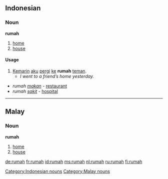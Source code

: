 ==Indonesian==

===Noun===
'''rumah'''

# [[home]]
# [[house]]

====Usage====
{{rfc-header|Usage}}
# [[kemarin|Kemarin]] [[aku]] [[pergi]] [[ke]] '''rumah''' [[teman]].
#* ''I went to a friend’s home yesterday.''

* ''rumah'' ''[[makan]]'' - [[restaurant]]
* ''rumah'' ''[[sakit]]'' - [[hospital]]

[[Category:Indonesian nouns]]

----

==Malay==

===Noun===
'''rumah'''

# [[home]]
# [[house]]

[[Category:Malay nouns]]

[[de:rumah]]
[[fr:rumah]]
[[id:rumah]]
[[ms:rumah]]
[[nl:rumah]]
[[ru:rumah]]
[[fi:rumah]]